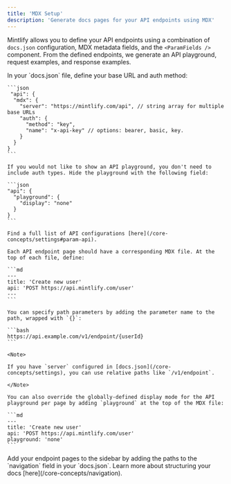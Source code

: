 ```yaml
---
title: 'MDX Setup'
description: 'Generate docs pages for your API endpoints using MDX'
---
```


Mintlify allows you to define your API endpoints using a combination of `docs.json` configuration, MDX metadata fields, and the `<ParamFields />` component. From the defined endpoints, we generate an API playground, request examples, and response examples.

<Steps>
  <Step title="Configure your API">
    In your `docs.json` file, define your base URL and auth method:

    ```json
     "api": {
      "mdx": {
        "server": "https://mintlify.com/api", // string array for multiple base URLs
        "auth": {
          "method": "key",
          "name": "x-api-key" // options: bearer, basic, key.
        }
      }
    }
    ```

    If you would not like to show an API playground, you don't need to include auth types. Hide the playground with the following field:

    ```json
    "api": {
      "playground": {
        "display": "none"
      }
    }
    ```

    Find a full list of API configurations [here](/core-concepts/settings#param-api).
  </Step>
  
  <Step title="Create your endpoint pages">

    Each API endpoint page should have a corresponding MDX file. At the top of each file, define:

    ```md
    ---
    title: 'Create new user'
    api: 'POST https://api.mintlify.com/user'
    ---
    ```

    You can specify path parameters by adding the parameter name to the path, wrapped with `{}`:

    ```bash
    https://api.example.com/v1/endpoint/{userId}
    ```

    <Note>

    If you have `server` configured in [docs.json](/core-concepts/settings), you can use relative paths like `/v1/endpoint`.

    </Note>

    You can also override the globally-defined display mode for the API playground per page by adding `playground` at the top of the MDX file:

    ```md
    ---
    title: 'Create new user'
    api: 'POST https://api.mintlify.com/user'
    playground: 'none'
    ```
    
  </Step>

  <Step title="Add your endpoints to your docs">
    Add your endpoint pages to the sidebar by adding the paths to the `navigation` field in your `docs.json`. Learn more about structuring your docs [here](/core-concepts/navigation).
  </Step>
</Steps>
